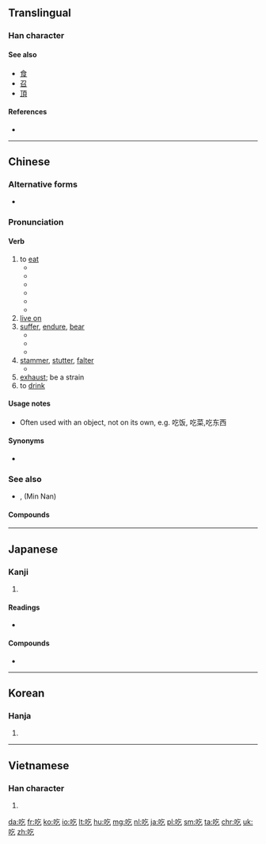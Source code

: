 {{also|喫}}
==Translingual==

===Han character===
{{Han char|rn=30|rad=口|as=03|sn=6|four=6801<sub>7</sub>|canj=口人弓 (RON)|ids=⿰口乞}}

====See also====
* [[食]]
* [[召]]
* [[頂]]

====References====
* {{Han ref|kx=0174.170|dkj=03280|dj=0387.100|hdz=10579.050|uh=5403|ud=21507|bh=A659|bd=42585}}

----

==Chinese==
{{zh-forms}}
{{stroke order}}

===Alternative forms===
* {{zh-l|喫}}

===Pronunciation===
{{zh-pron
|m=chī
|c=hek3
|w=4qiq
|mc=y
|ma=y
|cat=v,a
}}

====Verb====
{{zh-verb}}

# to [[eat]]
#* {{zh-usex|耶和華 說，誰 告訴 你 赤身露體 呢？莫非 你 吃 了 我 吩咐 你 不可 吃 的 那 樹 上 的 果子{zi} 嗎？|And he (Yehova) said, Who told thee that thou wast naked? Hast thou eaten of the tree, whereof I commanded thee that thou shouldest not eat?}}
#* {{zh-usex|他 很 喜歡 吃飯。|He loves to '''eat'''.}}
#* {{zh-usex|你 吃飯 了 嗎？|Have you eaten? (also a greeting)}}
#* {{zh-usex|你 吃 過 飯 嗎？|Have you eaten? (also a greeting)}}
#* {{zh-usex|你 吃飯 了 沒有？|Have you eaten? (also a greeting)}}
#* {{zh-usex|儂 飯 吃 過 了 𠲎？|Have you eaten? (also a greeting)|SH}}
# [[live on]]
# [[suffer]], [[endure]], [[bear]]
#* {{zh-l|吃苦|to endure hardship}}
#* {{zh-l|吃虧|to suffer losses, to be at a disadvantage}}
#* {{zh-usex|他 胸口 '''吃''' 了 一 槍。|He '''took''' a bullet in the chest.}}
# [[stammer]], [[stutter]], [[falter]]
#* {{zh-l|口吃|to stammer, to stutter}}
# [[exhaust]]; be a strain
# to [[drink]]

====Usage notes====
* Often used with an object, not on its own, e.g. 吃饭, 吃菜,吃东西
 
====Synonyms====
* {{zh-l|食}} {{qualifier|literary, dialectal, Cantonese}}

===See also===
* {{zh-l|唅}}, {{zh-l|含}} (Min Nan)

====Compounds====
{{der3
| {{zh-l|吃白饭}}
| {{zh-l|吃白眼}}
| {{zh-l|吃败仗}}
| {{zh-l|吃饱}}
| {{zh-l|吃饱了撑的}}
| {{zh-l|吃闭门羹}}
| {{zh-l|吃不到}}
| {{zh-l|吃不得}}
| {{zh-l|吃不动}}
| {{zh-l|吃不惯}}
| {{zh-l|吃不好}}
| {{zh-l|吃不开}}
| {{zh-l|吃不来}}
| {{zh-l|吃不了，兜着走}}
| {{zh-l|吃不了}}
| {{zh-l|吃不起}}
| {{zh-l|吃不上}}
| {{zh-l|吃不透}}
| {{zh-l|吃不下}}
| {{zh-l|吃不消|tr=chībuxiāo}}
| {{zh-l|吃不住}}
| {{zh-l|吃不准}}
| {{zh-l|吃茶}}
| {{zh-l|吃吃喝喝}}
| {{zh-l|吃醋|tr=chīcù}}
| {{zh-l|吃大锅饭}}
| {{zh-l|吃刀}}
| {{zh-l|吃得开}}
| {{zh-l|吃得苦中苦，方为人上人}}
| {{zh-l|吃得来}}
| {{zh-l|吃得了}}
| {{zh-l|吃得下}}
| {{zh-l|吃得消}}
| {{zh-l|吃得住}}
| {{zh-l|吃掉}}
| {{zh-l|吃定心丸}}
| {{zh-l|吃豆腐|tr=chī dòufu}}
| {{zh-l|吃独食}}, {{l|zh|吃独食儿}}
| {{zh-l|吃儿}}
| {{zh-l|吃耳光}}
| {{zh-l|吃饭|tr=chīfàn}}
| {{zh-l|吃干醋}}
| {{zh-l|吃干饭}}
| {{zh-l|吃功夫}}
| {{zh-l|吃官司}}
| {{zh-l|吃管子}}
| {{zh-l|吃惯}}
| {{zh-l|吃好}}
| {{zh-l|吃喝儿}}
| {{zh-l|吃喝嫖赌}}
| {{zh-l|吃喝玩乐|tr=chīhēwánlè}}
| {{zh-l|吃黑枣儿}}
| {{zh-l|吃后悔药}}, {{l|zh|吃后悔药儿}}
| {{zh-l|吃花酒}}
| {{zh-l|吃皇粮}}
| {{zh-l|吃回扣}}
| {{zh-l|吃回头草}}
| {{zh-l|吃荤}}
| {{zh-l|吃货}}
| {{zh-l|吃紧}}
| {{zh-l|吃劲}}, {{l|zh|吃劲儿}}
| {{zh-l|吃惊|tr=chījīng}}
| {{zh-l|吃酒}}
| {{zh-l|吃开口饭}}
| {{zh-l|吃糠咽菜}}
| {{zh-l|吃客}}
| {{zh-l|吃空额}}
| {{zh-l|吃苦|tr=chīkǔ}}
| {{zh-l|吃苦头}}
| {{zh-l|吃亏|tr=chīkuī}}
| {{zh-l|吃劳保}}
| {{zh-l|吃老本}}, {{l|zh|吃老本儿}}
| {{zh-l|吃累}}
| {{zh-l|吃里爬外}}
| {{zh-l|吃力|tr=chīlì}}
| {{zh-l|吃零食}}
| {{zh-l|吃零嘴}}
| {{zh-l|吃码头}}
| {{zh-l|吃闷亏}}
| {{zh-l|吃腻}}
| {{zh-l|吃偏饭}}
| {{zh-l|吃枪药}}
| {{zh-l|吃枪子}}, {{l|zh|吃枪子儿}}
| {{zh-l|吃青}}
| {{zh-l|吃青春饭}}
| {{zh-l|吃请}}
| {{zh-l|吃人家的嘴软，拿人家的手短}}
| {{zh-l|吃软不吃硬}}
| {{zh-l|吃软饭}}
| {{zh-l|吃伤}}
| {{zh-l|吃商品粮}}
| {{zh-l|吃食}}, {{l|zh|吃食儿}}
| {{zh-l|吃食堂}}
| {{zh-l|吃水}}
| {{zh-l|吃水不忘掘井人}}
| {{zh-l|吃素}}
| {{zh-l|吃透}}
| {{zh-l|吃席}}
| {{zh-l|吃喜酒}}
| {{zh-l|吃闲饭}}
| {{zh-l|吃现成饭}}
| {{zh-l|吃相}}
| {{zh-l|吃香|tr=chīxiāng}}
| {{zh-l|吃小亏，占大便宜}}
| {{zh-l|吃小灶}}
| {{zh-l|吃心}}
| {{zh-l|吃鸭蛋}}
| {{zh-l|吃哑巴亏}}
| {{zh-l|吃一惊|tr=chī yī jīng}}
| {{zh-l|吃一堑，长一智}}
| {{zh-l|吃赃}}
| {{zh-l|吃斋}}
| {{zh-l|吃着碗里，望着锅里}}
| {{zh-l|吃重}}
| {{zh-l|吃主}}, {{l|zh|吃主儿}}
| {{zh-l|吃住}}
| {{zh-l|吃准}}
| {{zh-l|吃租}}
| {{zh-l|吃嘴}}
| {{zh-l|吃罪}}
| {{zh-l|街头小吃|tr=jiētóu xiǎochī||street food}}
}}

{{zh-cat|Beginning}}

----

==Japanese==

===Kanji===
{{ja-kanji|grade=|rs=口03}}

# {{defn|lang=ja|sort=口03}}

====Readings====
* {{ja-readings|on=[[きつ]] (kitsu), [[こち]] (kochi)|kun=[[どもる]] (domoru)}}

====Compounds====
* {{l|ja|吃逆|tr=[[しゃっくり]], shakkuri}}

----

==Korean==

===Hanja===
{{ko-hanja|hangeul=흘|rv=heul|mr=hŭl}}

# {{defn|lang=ko|sort=口03}}

----

==Vietnamese==

===Han character===
{{vi-hantu|[[cật]], [[khật]], [[hấc]], [[hất]], [[hớt]], [[ngát]], [[ngặt]], [[ngật]], [[ực]]|rs=口03}}

# {{defn|lang=vi|sort=口03}}

[[da:吃]]
[[fr:吃]]
[[ko:吃]]
[[io:吃]]
[[lt:吃]]
[[hu:吃]]
[[mg:吃]]
[[nl:吃]]
[[ja:吃]]
[[pl:吃]]
[[sm:吃]]
[[ta:吃]]
[[chr:吃]]
[[uk:吃]]
[[zh:吃]]